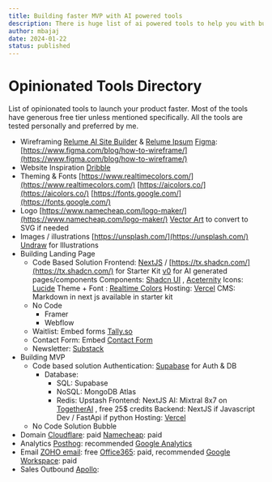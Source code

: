 ```yaml
---
title: Building faster MVP with AI powered tools
description: There is huge list of ai powered tools to help you with building your product. The blog covers the list of products that i prefer to use to launch my MVP. Majority of tools i have included are free and open source. You can go really far without spending a dime with these tools.
author: mbajaj
date: 2024-01-22
status: published
---
```


# Opinionated Tools Directory

List of opinionated tools to launch your product faster. Most of the tools have generous free tier unless mentioned specifically. All the tools are tested personally and preferred by me.

- Wireframing
  [Relume AI Site Builder](https://library.relume.io/ai-site-builder) & [Relume Ipsum](https://www.relumeipsum.com/)
  [Figma](https://www.notion.so/Opinionated-Tools-Directory-c1f3fa3d75514d8fa181055984d4e80b?pvs=21): [https://www.figma.com/blog/how-to-wireframe/](https://www.figma.com/blog/how-to-wireframe/)
- Website Inspiration
  [Dribble](https://dribbble.com/search)
- Theming & Fonts
  [https://www.realtimecolors.com/](https://www.realtimecolors.com/)
  [https://aicolors.co/](https://aicolors.co/)
  [https://fonts.google.com/](https://fonts.google.com/)
- Logo
  [https://www.namecheap.com/logo-maker/](https://www.namecheap.com/logo-maker/)
  [Vector Art](https://vectorart.ai/) to convert to SVG if needed
- Images / illustrations
  [https://unsplash.com/](https://unsplash.com/)
  [Undraw](https://undraw.co/illustrations) for Illustrations
- Building Landing Page
  - Code Based Solution
    Frontend: [NextJS](https://nextjs.org/) / [https://tx.shadcn.com/](https://tx.shadcn.com/) for Starter Kit
    [v0](https://v0.dev/) for AI generated pages/components
    Components: [Shadcn UI](https://ui.shadcn.com/) , [Aceternity](https://ui.aceternity.com/components)
    Icons: [Lucide](https://lucide.dev/icons/)
    Theme + Font : [Realtime Colors](https://realtimecolors.com/)
    Hosting: [Vercel](https://vercel.com/)
    CMS: Markdown in next js available in starter kit
  - No Code
    - Framer
    - Webflow
  - Waitlist: Embed forms [Tally.so](https://tally.so/)
  - Contact Form: Embed [Contact Form](https://tally.so/templates/contact-form/dnWe3O)
  - Newsletter: [Substack](https://substack.com/)
- Building MVP
  - Code based solution
    Authentication: [Supabase](https://supabase.com/) for Auth & DB
    - Database:
      - SQL: Supabase
      - NoSQL: MongoDB Atlas
      - Redis: Upstash
        Frontend: NextJS
        AI: Mixtral 8x7 on [TogetherAI](https://www.together.ai/) , free 25$ credits
        Backend: NextJS if Javascript Dev / FastApi if python
        Hosting: [Vercel](https://vercel.com/)
  - No Code Solution
    Bubble
- Domain
  [Cloudflare](https://www.cloudflare.com/en-gb/products/registrar/): paid
  [Namecheap](https://www.namecheap.com/): paid
- Analytics
  [Posthog](https://posthog.com/): recommended
  [Google Analytics](https://analytics.google.com/)
- Email
  [ZOHO email](https://www.zoho.com/mail/): free
  [Office365](https://www.office.com/): paid, recommended
  [Google Workspace](https://workspace.google.com/): paid
- Sales Outbound
  [Apollo](https://www.apollo.io/):
